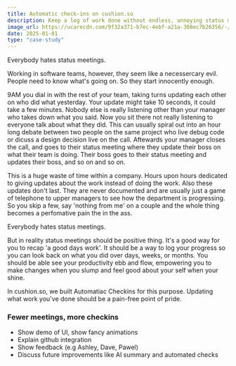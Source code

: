 ```yaml
---
title: Automatic check-ins on cushion.so
description: Keep a log of work done without endless, annoying status meetings
image_url: https://ucarecdn.com/9f32a371-b7ec-4ebf-a21a-308ec7b26356/-/scale_crop/1000x1000/
date: 2025-01-01
type: "case-study"
---
```


Everybody hates status meetings.

Working in software teams, however, they seem like a necessercary evil. People need to know what's going on.
So they start innocently enough. 

9AM you dial in with the rest of your team, taking turns updating each other on who did what yesterday. 
Your update might take 10 seconds, it could take a few minutes. 
Nobody else is really listening other than your manager who takes down what you said.
Now you sit there not really listening to everyone talk about what they did. 
This can usually spiral out into an hour long debate between two people on the same project who live debug code
or dicuss a design decision live on the call.
Aftewards your manager closes the call, and goes to their status meeting where they update their boss on what their team is doing.
Their boss goes to their status meeting and updates their boss, and so on and so on.

This is a huge waste of time within a company. Hours upon hours dedicated to giving updates about the work instead of doing the work.
Also these updates don't last. They are never documented and are usually just a game of telephone to upper managers to see how the department is progressing.
So you skip a few, say 'nothing from me' on a couple and the whole thing becomes a perfomative pain the in the ass.

Everybody hates status meetings.

But in reality status meetings should be positive thing. It's a good way for you to recap 'a good days work'. 
It should be a way to log your progress so you can look back on what you did over days, weeks, or months.
You should be able see your productivity ebb and flow, empowering you to make changes when you slump and feel good about your self when your shine.

In cushion.so, we built Automatiac Checkins for this purpose. Updating what work you've done should be a pain-free point of pride.

### Fewer meetings, more checkins

- Show demo of UI, show fancy animations
- Explain github integration
- Show feedback (e.g Ashley, Dave, Pawel)
- Discuss future improvements like AI summary and automated checks


